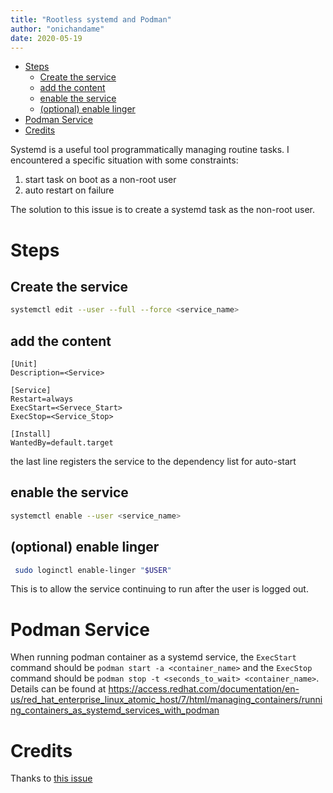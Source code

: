 ```yaml
---
title: "Rootless systemd and Podman"
author: "onichandame"
date: 2020-05-19
---
```


<!-- vim-markdown-toc GFM -->

- [Steps](#steps)
  - [Create the service](#create-the-service)
  - [add the content](#add-the-content)
  - [enable the service](#enable-the-service)
  - [(optional) enable linger](#optional-enable-linger)
- [Podman Service](#podman-service)
- [Credits](#credits)

<!-- vim-markdown-toc -->

Systemd is a useful tool programmatically managing routine tasks. I encountered a specific situation with some constraints:

1. start task on boot as a non-root user
2. auto restart on failure

The solution to this issue is to create a systemd task as the non-root user.

# Steps

## Create the service

```bash
systemctl edit --user --full --force <service_name>
```

## add the content

```text
[Unit]
Description=<Service>

[Service]
Restart=always
ExecStart=<Servece_Start>
ExecStop=<Service_Stop>

[Install]
WantedBy=default.target
```

the last line registers the service to the dependency list for auto-start

## enable the service

```bash
systemctl enable --user <service_name>
```

## (optional) enable linger

```bash
 sudo loginctl enable-linger "$USER"
```

This is to allow the service continuing to run after the user is logged out.

# Podman Service

When running podman container as a systemd service, the `ExecStart` command should be `podman start -a <container_name>` and the `ExecStop` command should be `podman stop -t <seconds_to_wait> <container_name>`. Details can be found at <https://access.redhat.com/documentation/en-us/red_hat_enterprise_linux_atomic_host/7/html/managing_containers/running_containers_as_systemd_services_with_podman>

# Credits

Thanks to [this issue](https://github.com/systemd/systemd/issues/2690)
